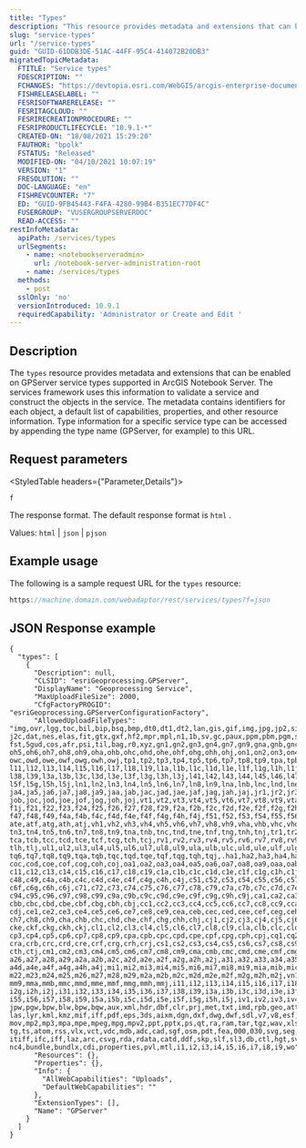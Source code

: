 ```yaml
---
title: "Types"
description: "This resource provides metadata and extensions that can be enabled on GPServer service types supported in ArcGIS Notebook Server."
slug: "service-types"
url: "/service-types"
guid: "GUID-61DDB3DE-51AC-44FF-95C4-414072B20DB3"
migratedTopicMetadata:
  FTITLE: "Service types"
  FDESCRIPTION: ""
  FCHANGES: "https://devtopia.esri.com/WebGIS/arcgis-enterprise-documentation/issues/3306"
  FISHRELEASELABEL: ""
  FESRISOFTWARERELEASE: ""
  FESRITAGCLOUD: ""
  FESRIRECREATIONPROCEDURE: ""
  FESRIPRODUCTLIFECYCLE: "10.9.1-*"
  CREATED-ON: "18/08/2021 15:29:20"
  FAUTHOR: "bpolk"
  FSTATUS: "Released"
  MODIFIED-ON: "04/10/2021 10:07:19"
  VERSION: "1"
  FRESOLUTION: ""
  DOC-LANGUAGE: "en"
  FISHREVCOUNTER: "7"
  ED: "GUID-9FB45443-F4FA-4280-99B4-B351EC77DF4C"
  FUSERGROUP: "VUSERGROUPSERVERDOC"
  READ-ACCESS: ""
restInfoMetadata:
  apiPath: /services/types
  urlSegments:
    - name: <notebookserveradmin>
      url: /notebook-server-administration-root
    - name: /services/types
  methods:
    - post
  sslOnly: 'no'
  versionIntroduced: 10.9.1
  requiredCapability: 'Administrator or Create and Edit '
---
```


## Description

The `types`  resource provides metadata and extensions that can be enabled on GPServer service types supported in ArcGIS Notebook Server. The services framework uses this information to validate a service and construct the objects in the service. The metadata contains identifiers for each object, a default list of capabilities, properties, and other resource information. Type information for a specific service type can be accessed by appending the type name (GPServer, for example) to this URL. 

##  Request parameters

<StyledTable headers={"Parameter,Details"}>

<StyledTableRow>

<StyledTableCell cellStyle="markdown">

`f` 

</StyledTableCell>

<StyledTableCell cellStyle="markdown">

The response format. The default response format is `html` .

Values: `html`  \| `json`  \| `pjson` 

</StyledTableCell>

</StyledTableRow>

</StyledTable>

## Example usage

The following is a sample request URL for the `types`  resource:

```javascript
https://machine.domain.com/webadaptor/rest/services/types?f=json 
```

 

## JSON Response example

```other
{
  "types": [ 
    { 
      "Description": null, 
      "CLSID": "esriGeoprocessing.GPServer", 
      "DisplayName": "Geoprocessing Service", 
      "MaxUploadFileSize": 2000, 
      "CfgFactoryPROGID": "esriGeoprocessing.GPServerConfigurationFactory", 
      "AllowedUploadFileTypes": "img,ovr,lgg,toc,bil,bip,bsq,bmp,dt0,dt1,dt2,lan,gis,gif,img,jpg,jp2,sid,view,png,raw,ntf,nsf,tiff,tif,stk,dem,xpm,map,memory,pix,jpc,j2k,
j2c,dat,nes,elas,fit,gtx,gxf,hf2,mpr,mpl,n1,1b,sv,gc,paux,ppm,pbm,pgm,sdat,raw,jpx,hdf,h5,kap,rst,ddf,vrt,asc,ers,cit,cot,ctb,ctc,hgt,gff,lbl,grd,ter,bt,flt,blx,grb,cub,h1,
fst,5gud,cos,afr,psi,til,bag,r0,xyz,gn1,gn2,gn3,gn4,gn7,gn9,gna,gnb,gnc,gnd,gng,gnj,jn1,jn2,jn3,jn4,jn5,jn6,jn7,jn8,jn9,jna,jnb,jnc,jnd,jne,jnf,jng,jnh,jnj,oh1,oh2,oh3,oh4,
oh5,oh6,oh7,oh8,oh9,oha,ohb,ohc,ohd,ohe,ohf,ohg,ohh,ohj,on1,on2,on3,on4,on5,on6,on7,on8,on9,ona,onb,onc,ond,one,onf,ong,onh,onj,ow1,ow2,ow3,ow4,ow5,ow6,ow7,ow8,ow9,owa,owb,
owc,owd,owe,owf,owg,owh,owj,tp1,tp2,tp3,tp4,tp5,tp6,tp7,tp8,tp9,tpa,tpb,tpc,tpd,tpe,tpf,tpg,tph,tpj,lf1,lf2,lf3,lf4,lf5,lf6,lf7,lf8,lf9,lfa,lfb,lfc,lfd,lfe,lff,lfg,lfh,lfj,
l11,l12,l13,l14,l15,l16,l17,l18,l19,l1a,l1b,l1c,l1d,l1e,l1f,l1g,l1h,l1j,l21,l22,l23,l24,l25,l26,l27,l28,l29,l2a,l2b,l2c,l2d,l2e,l2f,l2g,l2h,l2j,l31,l32,l33,l34,l35,l36,l37,
l38,l39,l3a,l3b,l3c,l3d,l3e,l3f,l3g,l3h,l3j,l41,l42,l43,l44,l45,l46,l47,l48,l49,l4a,l4b,l4c,l4d,l4e,l4f,l4g,l4h,l4j,l51,l52,l53,l54,l55,l56,l57,l58,l59,l5a,l5b,l5c,l5d,l5e,
l5f,l5g,l5h,l5j,ln1,ln2,ln3,ln4,ln5,ln6,ln7,ln8,ln9,lna,lnb,lnc,lnd,lne,lnf,lng,lnh,lnj,jg1,jg2,jg3,jg4,jg5,jg6,jg7,jg8,jg9,jga,jgb,jgc,jgd,jge,jgf,jgg,jgh,jgj,ja1,ja2,ja3,
ja4,ja5,ja6,ja7,ja8,ja9,jaa,jab,jac,jad,jae,jaf,jag,jah,jaj,jr1,jr2,jr3,jr4,jr5,jr6,jr7,jr8,jr9,jra,jrb,jrc,jrd,jre,jrf,jrg,jrh,jrj,jo1,jo2,jo3,jo4,jo5,jo6,jo7,jo8,jo9,joa,
job,joc,jod,joe,jof,jog,joh,joj,vt1,vt2,vt3,vt4,vt5,vt6,vt7,vt8,vt9,vta,vtb,vtc,vtd,vte,vtf,vtg,vth,vtj,f11,f12,f13,f14,f15,f16,f17,f18,f19,f1a,f1b,f1c,f1d,f1e,f1f,f1g,f1h,
f1j,f21,f22,f23,f24,f25,f26,f27,f28,f29,f2a,f2b,f2c,f2d,f2e,f2f,f2g,f2h,f2j,f31,f32,f33,f34,f35,f36,f37,f38,f39,f3a,f3b,f3c,f3d,f3e,f3f,f3g,f3h,f3j,f41,f42,f43,f44,f45,f46,
f47,f48,f49,f4a,f4b,f4c,f4d,f4e,f4f,f4g,f4h,f4j,f51,f52,f53,f54,f55,f56,f57,f58,f59,f5a,f5b,f5c,f5d,f5e,f5f,f5g,f5h,f5j,at1,at2,at3,at4,at5,at6,at7,at8,at9,ata,atb,atc,atd,
ate,atf,atg,ath,atj,vh1,vh2,vh3,vh4,vh5,vh6,vh7,vh8,vh9,vha,vhb,vhc,vhd,vhe,vhf,vhg,vhh,vhj,tf1,tf2,tf3,tf4,tf5,tf6,tf7,tf8,tf9,tfa,tfb,tfc,tfd,tfe,tff,tfg,tfh,tfj,tn1,tn2,
tn3,tn4,tn5,tn6,tn7,tn8,tn9,tna,tnb,tnc,tnd,tne,tnf,tng,tnh,tnj,tr1,tr2,tr3,tr4,tr5,tr6,tr7,tr8,tr9,tra,trb,trc,trd,tre,trf,trg,trh,trj,tc1,tc2,tc3,tc4,tc5,tc6,tc7,tc8,tc9,
tca,tcb,tcc,tcd,tce,tcf,tcg,tch,tcj,rv1,rv2,rv3,rv4,rv5,rv6,rv7,rv8,rv9,rva,rvb,rvc,rvd,rve,rvf,rvg,rvh,rvj,tl1,tl2,tl3,tl4,tl5,tl6,tl7,tl8,tl9,tla,tlb,tlc,tld,tle,tlf,tlg,
tlh,tlj,ul1,ul2,ul3,ul4,ul5,ul6,ul7,ul8,ul9,ula,ulb,ulc,uld,ule,ulf,ulg,ulh,ulj,tt1,tt2,tt3,tt4,tt5,tt6,tt7,tt8,tt9,tta,ttb,ttc,ttd,tte,ttf,ttg,tth,ttj,tq1,tq2,tq3,tq4,tq5,
tq6,tq7,tq8,tq9,tqa,tqb,tqc,tqd,tqe,tqf,tqg,tqh,tqj,.ha1,ha2,ha3,ha4,ha5,ha6,ha7,ha8,ha9,haa,hab,hac,had,hae,haf,hag,hah,haj,co1,co2,co3,co4,co5,co6,co7,co8,co9,coa,cob,
coc,cod,coe,cof,cog,coh,coj,oa1,oa2,oa3,oa4,oa5,oa6,oa7,oa8,oa9,oaa,oab,oac,oad,oae,oaf,oag,oah,oaj,cg1,cg2,cg3,cg4,cg5,cg6,cg7,cg8,cg9,cga,cgb,cgc,cgd,cge,cgf,cgg,cgh,cgj,
c11,c12,c13,c14,c15,c16,c17,c18,c19,c1a,c1b,c1c,c1d,c1e,c1f,c1g,c1h,c1j,c21,c22,c23,c24,c25,c26,c27,c28,c29,c2a,c2b,c2c,c2d,c2e,c2f,c2g,c2h,c2j,c41,c42,c43,c44,c45,c46,c47,
c48,c49,c4a,c4b,c4c,c4d,c4e,c4f,c4g,c4h,c4j,c51,c52,c53,c54,c55,c56,c57,c58,c59,c5a,c5b,c5c,c5d,c5e,c5f,c5g,c5h,c5j,c61,c62,c63,c64,c65,c66,c67,c68,c69,c6a,c6b,c6c,c6d,c6e,
c6f,c6g,c6h,c6j,c71,c72,c73,c74,c75,c76,c77,c78,c79,c7a,c7b,c7c,c7d,c7e,c7f,c7g,c7h,c7j,c81,c82,c83,c84,c85,c86,c87,c88,c89,c8a,c8b,c8c,c8d,c8e,c8f,c8g,c8h,c8j,c91,c92,c93,
c94,c95,c96,c97,c98,c99,c9a,c9b,c9c,c9d,c9e,c9f,c9g,c9h,c9j,ca1,ca2,ca3,ca4,ca5,ca6,ca7,ca8,ca9,caa,cab,cac,cad,cae,caf,cag,cah,caj,cb1,cb2,cb3,cb4,cb5,cb6,cb7,cb8,cb9,cba,
cbb,cbc,cbd,cbe,cbf,cbg,cbh,cbj,cc1,cc2,cc3,cc4,cc5,cc6,cc7,cc8,cc9,cca,ccb,ccc,ccd,cce,ccf,ccg,cch,ccj,cd1,cd2,cd3,cd4,cd5,cd6,cd7,cd8,cd9,cda,cdb,cdc,cdd,cde,cdf,cdg,cdh,
cdj,ce1,ce2,ce3,ce4,ce5,ce6,ce7,ce8,ce9,cea,ceb,cec,ced,cee,cef,ceg,ceh,cej,cf1,cf2,cf3,cf4,cf5,cf6,cf7,cf8,cf9,cfa,cfb,cfc,cfd,cfe,cff,cfg,cfh,cfj,ch1,ch2,ch3,ch4,ch5,ch6,
ch7,ch8,ch9,cha,chb,chc,chd,che,chf,chg,chh,chj,cj1,cj2,cj3,cj4,cj5,cj6,cj7,cj8,cj9,cja,cjb,cjc,cjd,cje,cjf,cjg,cjh,cjj,ck1,ck2,ck3,ck4,ck5,ck6,ck7,ck8,ck9,cka,ckb,ckc,ckd,
cke,ckf,ckg,ckh,ckj,cl1,cl2,cl3,cl4,cl5,cl6,cl7,cl8,cl9,cla,clb,clc,cld,cle,clf,clg,clh,clj,cn1,cn2,cn3,cn4,cn5,cn6,cn7,cn8,cn9,cna,cnb,cnc,cnd,cne,cnf,cng,cnh,cnj,cp1,cp2,
cp3,cp4,cp5,cp6,cp7,cp8,cp9,cpa,cpb,cpc,cpd,cpe,cpf,cpg,cph,cpj,cq1,cq2,cq3,cq4,cq5,cq6,cq7,cq8,cq9,cqa,cqb,cqc,cqd,cqe,cqf,cqg,cqh,cqj,cr1,cr2,cr3,cr4,cr5,cr6,cr7,cr8,cr9,
cra,crb,crc,crd,cre,crf,crg,crh,crj,cs1,cs2,cs3,cs4,cs5,cs6,cs7,cs8,cs9,csa,csb,csc,csd,cse,csf,csg,csh,csj,ct1,ct2,ct3,ct4,ct5,ct6,ct7,ct8,ct9,cta,ctb,ctc,ctd,cte,ctf,ctg,
cth,ctj,cm1,cm2,cm3,cm4,cm5,cm6,cm7,cm8,cm9,cma,cmb,cmc,cmd,cme,cmf,cmg,cmh,cmj,a11,a12,a13,a14,a15,a16,a17,a18,a19,a1a,a1b,a1c,a1d,a1e,a1f,a1g,a1h,a1j,a21,a22,a23,a24,a25,
a26,a27,a28,a29,a2a,a2b,a2c,a2d,a2e,a2f,a2g,a2h,a2j,a31,a32,a33,a34,a35,a36,a37,a38,a39,a3a,a3b,a3c,a3d,a3e,a3f,a3g,a3h,a3j,a41,a42,a43,a44,a45,a46,a47,a48,a49,a4a,a4b,a4c,
a4d,a4e,a4f,a4g,a4h,a4j,mi1,mi2,mi3,mi4,mi5,mi6,mi7,mi8,mi9,mia,mib,mic,mid,mie,mif,mig,mih,mij,m11,m12,m13,m14,m15,m16,m17,m18,m19,m1a,m1b,m1c,m1d,m1e,m1f,m1g,m1h,m1j,m21,
m22,m23,m24,m25,m26,m27,m28,m29,m2a,m2b,m2c,m2d,m2e,m2f,m2g,m2h,m2j,vn1,vn2,vn3,vn4,vn5,vn6,vn7,vn8,vn9,vna,vnb,vnc,vnd,vne,vnf,vng,vnh,vnj,mm1,mm2,mm3,mm4,mm5,mm6,mm7,mm8,
mm9,mma,mmb,mmc,mmd,mme,mmf,mmg,mmh,mmj,i11,i12,i13,i14,i15,i16,i17,i18,i19,i1a,i1b,i1c,i1d,i1e,i1f,i1g,i1h,i1j,i21,i22,i23,i24,i25,i26,i27,i28,i29,i2a,i2b,i2c,i2d,i2e,i2f,
i2g,i2h,i2j,i31,i32,i33,i34,i35,i36,i37,i38,i39,i3a,i3b,i3c,i3d,i3e,i3f,i3g,i3h,i3j,i41,i42,i43,i44,i45,i46,i47,i48,i49,i4a,i4b,i4c,i4d,i4e,i4f,i4g,i4h,i4j,i51,i52,i53,i54,
i55,i56,i57,i58,i59,i5a,i5b,i5c,i5d,i5e,i5f,i5g,i5h,i5j,iv1,iv2,iv3,iv4,iv5,iv6,iv7,iv8,iv9,iva,ivb,ivc,ivd,ive,ivf,ivg,ivh,ivj,hr1,hr2,hr3,hr4,hr5,hr6,hr7,hr8,ovr,rrd,tfw,
jpw,pgw,bpw,blw,bpw,bqw,aux,xml,hdr,dbf,clr,prj,met,txt,imd,rpb,geo,att,eph,til,txt,dim,rpc,ige,avg,max,min,pro,trl,adf,sta,tfrd,las,csv,txt,asc,gpx,gps,zip,lpk,mpk,gpk,
las,lyr,kml,kmz,mif,iff,pdf,eps,3ds,aixm,dgn,dxf,dwg,dwf,sdl,v7,v8,esf,qlf,cgdef,dbf,dlg,dsf,ffs,gml,e00,xml,ufo,vrml,zgf,mfd,vml,avi,doc,docx,dot,gtar,gz,jfif,jpe,jpeg,
mov,mp2,mp3,mpa,mpe,mpeg,mpg,mpv2,ppt,pptx,ps,qt,ra,ram,tar,tgz,wav,xls,xlsx,xlt,7z,json,mif,mid,tab,id,ind,mdb,accdb,shp,sbn,sbx,shx,prj,xdr,fh,fa,fc,fd,fe,ff,fl,fq,fr,ft,
tg,ts,atom,rss,vlx,vct,vdc,mdb,adc,cad,sgf,osm,pdt,fea,000,030,svg,seg,seg1,sp1,saf,slf,dto,k85,jxl,rt1,bw1,obj,xdk,log,gen,mxd,axf,dae,fc1,pos,opt,dd1,fla,gdb,geojson,
itiff,ifc,iff,laz,arc,csvg,rda,rdata,catd,ddf,skp,slf,sl3,db,ctl,hgt,svgz,wrl,dht,xlsb,xlsm,nc,rbj,rpk,jgw,sdw,hdf5,he5,hdf4,h4,he4,grib,grib2,gr2,bin,grc,mrf,idx,lrc,ads,
nc4,bundle,bundlx,cdi,properties,pvl,mtl,i1,i2,i3,i4,i5,i6,i7,i8,i9,wo", 
      "Resources": {}, 
      "Properties": {}, 
      "Info": { 
        "AllWebCapabilities": "Uploads", 
        "DefaultWebCapabilities": "" 
      }, 
      "ExtensionTypes": [], 
      "Name": "GPServer" 
    } 
  ] 
} 
```

 
